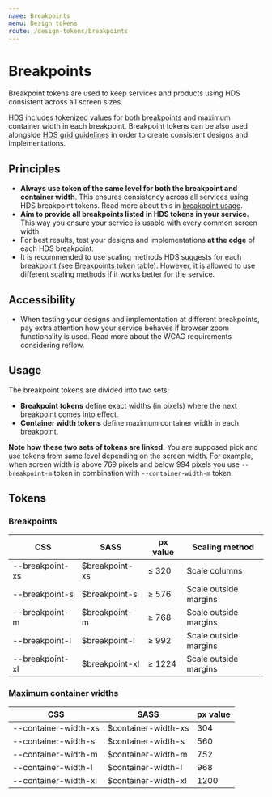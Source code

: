 ```yaml
---
name: Breakpoints
menu: Design tokens
route: /design-tokens/breakpoints
---
```



# Breakpoints

<LargeParagraph>
    Breakpoint tokens are used to keep services and products using HDS consistent across all screen sizes.
</LargeParagraph>

HDS includes tokenized values for both breakpoints and maximum container width in each breakpoint. Breakpoint tokens can be also used alongside [HDS grid guidelines](/guidelines/grid) in order to create consistent designs and implementations.

## Principles
- **Always use token of the same level for both the breakpoint and container width**. This ensures consistency across all services using HDS breakpoint tokens. Read more about this in [breakpoint usage](/design-tokens/breakpoints#usage).
- **Aim to provide all breakpoints listed in HDS tokens in your service.** This way you ensure your service is usable with every common screen width. 
- For best results, test your designs and implementations **at the edge** of each HDS breakpoint.
- It is recommended to use scaling methods HDS suggests for each breakpoint (see [Breakpoints token table](/design-tokens/breakpoints#breakpoints-1)). However, it is allowed to use different scaling methods if it works better for the service.


## Accessibility
- When testing your designs and implementation at different breakpoints, pay extra attention how your service behaves if browser zoom functionality is used. Read more about the <Link href="https://www.w3.org/WAI/WCAG21/Understanding/reflow.html" external>WCAG requirements considering reflow</Link>.


## Usage
The breakpoint tokens are divided into two sets;
- **Breakpoint tokens** define exact widths (in pixels) where the next breakpoint comes into effect. 
- **Container width tokens** define maximum container width in each breakpoint.

**Note how these two sets of tokens are linked.** You are supposed pick and use tokens from same level depending on the screen width. For example, when screen width is above 769 pixels and below 994 pixels you use `--breakpoint-m` token in combination with `--container-width-m` token.


## Tokens
### Breakpoints
CSS             | SASS           | px value | Scaling method
----------------|----------------|----------|----------------------
--breakpoint-xs | $breakpoint-xs | ≤ 320    | Scale columns
--breakpoint-s  | $breakpoint-s  | ≥ 576    | Scale outside margins
--breakpoint-m  | $breakpoint-m  | ≥ 768    | Scale outside margins
--breakpoint-l  | $breakpoint-l  | ≥ 992    | Scale outside margins
--breakpoint-xl | $breakpoint-xl | ≥ 1224   | Scale outside margins

### Maximum container widths
CSS                  | SASS                | px value
---------------------|---------------------|---------
--container-width-xs | $container-width-xs | 304
--container-width-s  | $container-width-s  | 560
--container-width-m  | $container-width-m  | 752
--container-width-l  | $container-width-l  | 968
--container-width-xl | $container-width-xl | 1200



